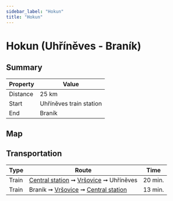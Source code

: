 ```yaml
---
sidebar_label: "Hokun"
title: "Hokun"
---
```


# Hokun (Uhříněves - Braník)

## Summary

| Property | Value |
| --- | --- |
| Distance | 25 km |
| Start | Uhříněves train station |
| End | Braník |

## Map

<MapyCzEmbeddedPath id="kamararutu"></MapyCzEmbeddedPath>

## Transportation

| Type | Route | Time |
| --- | --- | --- |
| Train | [Central station](https://idos.idnes.cz/vlakyautobusymhdvse/spojeni/vysledky/?f=Praha%20hl.n.&fc=100003&t=Praha-Uh%C5%99%C3%ADn%C4%9Bves&tc=100003&direct=true&af=true&trt=150,151,152,153&fcs=3 "See timetable") ➞ [Vršovice](https://idos.idnes.cz/vlakyautobusymhdvse/spojeni/vysledky/?f=Praha-Vr%C5%A1ovice&fc=100003&t=Praha-Uh%C5%99%C3%ADn%C4%9Bves&tc=100003&direct=true&af=true&trt=150,151,152,153&fcs=3 "See timetable") ➞ Uhříněves | 20 min. |
| Train | Braník ➞ [Vršovice](https://idos.idnes.cz/vlakyautobusymhdvse/spojeni/vysledky/?f=Praha-Bran%C3%ADk&fc=100003&t=Praha-Vr%C5%A1ovice&tc=100003&direct=true&af=true&trt=150,151,152,153&fcs=3 "See timetable" ) ➞ [Central station](https://idos.idnes.cz/vlakyautobusymhdvse/spojeni/vysledky/?f=Praha-Bran%C3%ADk&fc=100003&t=Praha%20hl.n.&tc=100003&direct=true&af=true&trt=150,151,152,153&fcs=3 "See timetable" ) | 13 min. |
